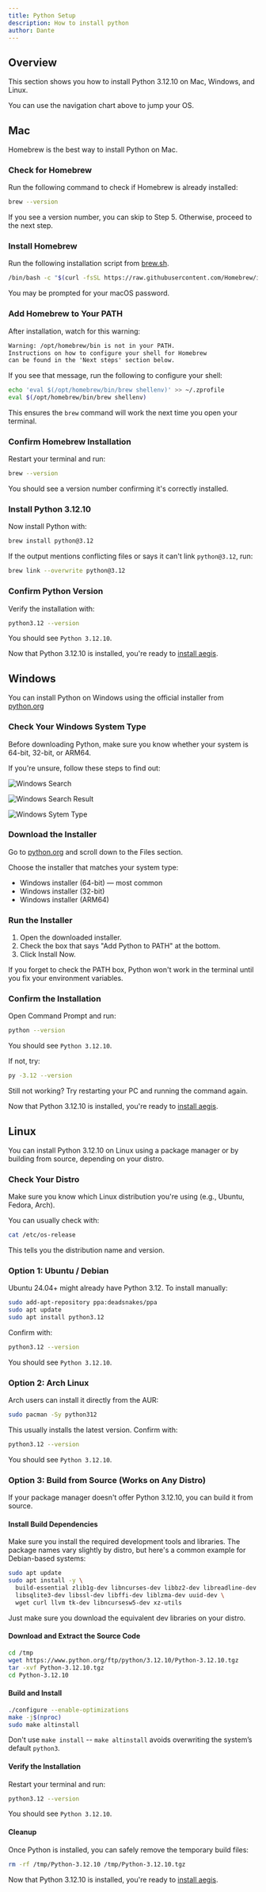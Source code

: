 ```yaml
---
title: Python Setup
description: How to install python
author: Dante
---
```


## Overview

This section shows you how to install Python 3.12.10 on Mac, Windows, and Linux.

You can use the navigation chart above to jump your OS.

## Mac

Homebrew is the best way to install Python on Mac.

<Steps>

### Check for Homebrew

Run the following command to check if Homebrew is already installed:

```bash
brew --version
```

If you see a version number, you can skip to Step 5. Otherwise, proceed to the next step.

### Install Homebrew

Run the following installation script from [brew.sh](https://brew.sh/).

```bash
/bin/bash -c "$(curl -fsSL https://raw.githubusercontent.com/Homebrew/install/HEAD/install.sh)"
```

You may be prompted for your macOS password.

### Add Homebrew to Your PATH

After installation, watch for this warning:

```txt
Warning: /opt/homebrew/bin is not in your PATH.
Instructions on how to configure your shell for Homebrew
can be found in the 'Next steps' section below.
```

If you see that message, run the following to configure your shell:

```bash
echo 'eval $(/opt/homebrew/bin/brew shellenv)' >> ~/.zprofile
eval $(/opt/homebrew/bin/brew shellenv)
```

This ensures the `brew` command will work the next time you open your terminal.

### Confirm Homebrew Installation

Restart your terminal and run:

```bash
brew --version
```

You should see a version number confirming it's correctly installed.

### Install Python 3.12.10

Now install Python with:

```bash
brew install python@3.12
```

If the output mentions conflicting files or says it can't link `python@3.12`, run:

```bash
brew link --overwrite python@3.12
```

### Confirm Python Version

Verify the installation with:

```bash
python3.12 --version
```

You should see `Python 3.12.10`.

</Steps>

Now that Python 3.12.10 is installed, you're ready to [install aegis](https://cpsc-383.github.io/aegis/getting-started/installation/).

## Windows

You can install Python on Windows using the official installer from [python.org](https://www.python.org/downloads/release/python-31210/)

<Steps>

### Check Your Windows System Type

Before downloading Python, make sure you know whether your system is 64-bit, 32-bit, or ARM64.

If you're unsure, follow these steps to find out:

![Windows Search](/search.png)

![Windows Search Result](/result.png)

![Windows Sytem Type](/system-type.png)

### Download the Installer

Go to [python.org](https://www.python.org/downloads/release/python-31210/) and scroll down to the Files section.

Choose the installer that matches your system type:

- Windows installer (64-bit) — most common
- Windows installer (32-bit)
- Windows installer (ARM64)

### Run the Installer

1. Open the downloaded installer.
2. Check the box that says "Add Python to PATH" at the bottom.
3. Click Install Now.

<Callout type="warning">

If you forget to check the PATH box, Python won't work in the terminal until you fix your environment variables.

</Callout>

### Confirm the Installation

Open Command Prompt and run:

```bash
python --version
```

You should see `Python 3.12.10`.

If not, try:

```bash
py -3.12 --version
```

Still not working? Try restarting your PC and running the command again.

</Steps>

Now that Python 3.12.10 is installed, you're ready to [install aegis](https://cpsc-383.github.io/aegis/getting-started/installation/).

## Linux

You can install Python 3.12.10 on Linux using a package manager or by building from source, depending on your distro.

<Steps>

### Check Your Distro

Make sure you know which Linux distribution you're using (e.g., Ubuntu, Fedora, Arch).

You can usually check with:

```bash
cat /etc/os-release
```

This tells you the distribution name and version.

### Option 1: Ubuntu / Debian

Ubuntu 24.04+ might already have Python 3.12. To install manually:

```bash
sudo add-apt-repository ppa:deadsnakes/ppa
sudo apt update
sudo apt install python3.12
```

Confirm with:

```bash
python3.12 --version
```

You should see `Python 3.12.10`.

### Option 2: Arch Linux

Arch users can install it directly from the AUR:

```bash
sudo pacman -Sy python312
```

This usually installs the latest version. Confirm with:

```bash
python3.12 --version
```

You should see `Python 3.12.10`.

### Option 3: Build from Source (Works on Any Distro)

If your package manager doesn't offer Python 3.12.10, you can build it from source.

#### Install Build Dependencies

Make sure you install the required development tools and libraries. The package names vary slightly by distro,
but here's a common example for Debian-based systems:

```bash
sudo apt update
sudo apt install -y \
  build-essential zlib1g-dev libncurses-dev libbz2-dev libreadline-dev \
  libsqlite3-dev libssl-dev libffi-dev liblzma-dev uuid-dev \
  wget curl llvm tk-dev libncursesw5-dev xz-utils
```

Just make sure you download the equivalent dev libraries on your distro.

#### Download and Extract the Source Code

```bash
cd /tmp
wget https://www.python.org/ftp/python/3.12.10/Python-3.12.10.tgz
tar -xvf Python-3.12.10.tgz
cd Python-3.12.10
```

#### Build and Install

```bash
./configure --enable-optimizations
make -j$(nproc)
sudo make altinstall
```

<Callout type="warning">

Don't use `make install` -- `make altinstall` avoids overwriting the system’s default `python3`.

</Callout>

#### Verify the Installation

Restart your terminal and run:

```bash
python3.12 --version
```

You should see `Python 3.12.10`.

#### Cleanup

Once Python is installed, you can safely remove the temporary build files:

```bash
rm -rf /tmp/Python-3.12.10 /tmp/Python-3.12.10.tgz
```

</Steps>

Now that Python 3.12.10 is installed, you're ready to [install aegis](https://cpsc-383.github.io/aegis/getting-started/installation/).
